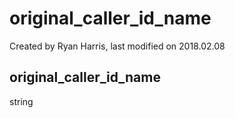
# original_caller_id_name 

 Created by  Ryan Harris, last modified on 2018.02.08

## original_caller_id_name

string


